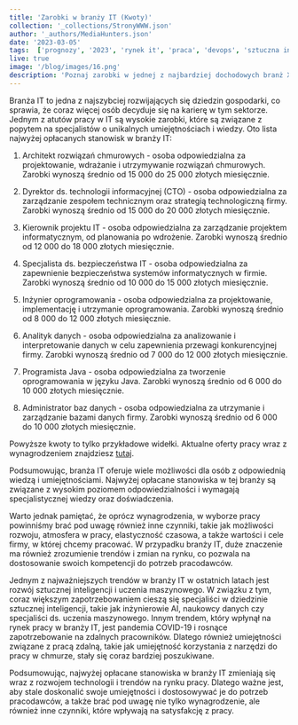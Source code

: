 ```yaml
---
title: 'Zarobki w branży IT (Kwoty)'
collection: '_collections/StronyWWW.json'
author: '_authors/MediaHunters.json'
date: '2023-03-05'
tags:  ['prognozy', '2023', 'rynek it', 'praca', 'devops', 'sztuczna inteligencja']
live: true
image: '/blog/images/16.png'
description: 'Poznaj zarobki w jednej z najbardziej dochodowych branż XXI wieku.'
---
```


Branża IT to jedna z najszybciej rozwijających się dziedzin gospodarki, co sprawia,
że coraz więcej osób decyduje się na karierę w tym sektorze. Jednym z atutów pracy
w IT są wysokie zarobki, które są związane z popytem na specjalistów o unikalnych
umiejętnościach i wiedzy. Oto lista najwyżej opłacanych stanowisk w branży IT:
1. Architekt rozwiązań chmurowych - osoba odpowiedzialna za projektowanie,
wdrażanie i utrzymywanie rozwiązań chmurowych. Zarobki wynoszą średnio
od 15 000 do 25 000 złotych miesięcznie.

2. Dyrektor ds. technologii informacyjnej (CTO) - osoba odpowiedzialna za
zarządzanie zespołem technicznym oraz strategią technologiczną firmy.
Zarobki wynoszą średnio od 15 000 do 20 000 złotych miesięcznie.

3. Kierownik projektu IT - osoba odpowiedzialna za zarządzanie projektem
informatycznym, od planowania po wdrożenie. Zarobki wynoszą średnio od 12
000 do 18 000 złotych miesięcznie.

4. Specjalista ds. bezpieczeństwa IT - osoba odpowiedzialna za zapewnienie
bezpieczeństwa systemów informatycznych w firmie. Zarobki wynoszą średnio
od 10 000 do 15 000 złotych miesięcznie.

5. Inżynier oprogramowania - osoba odpowiedzialna za projektowanie,
implementację i utrzymanie oprogramowania. Zarobki wynoszą średnio od 8
000 do 12 000 złotych miesięcznie.

6. Analityk danych - osoba odpowiedzialna za analizowanie i interpretowanie
danych w celu zapewnienia przewagi konkurencyjnej firmy. Zarobki wynoszą
średnio od 7 000 do 12 000 złotych miesięcznie.

7. Programista Java - osoba odpowiedzialna za tworzenie oprogramowania w
języku Java. Zarobki wynoszą średnio od 6 000 do 10 000 złotych
miesięcznie.

8. Administrator baz danych - osoba odpowiedzialna za utrzymanie i zarządzanie
bazami danych firmy. Zarobki wynoszą średnio od 6 000 do 10 000 złotych
miesięcznie.

Powyższe kwoty to tylko przykładowe widełki. Aktualne oferty pracy wraz z
wynagrodzeniem znajdziesz [tutaj](https://nofluffjobs.com/pl/).

Podsumowując, branża IT oferuje wiele możliwości dla osób z odpowiednią wiedzą i
umiejętnościami. Najwyżej opłacane stanowiska w tej branży są związane z wysokim
poziomem odpowiedzialności i wymagają specjalistycznej wiedzy oraz
doświadczenia.

Warto jednak pamiętać, że oprócz wynagrodzenia, w wyborze pracy powinniśmy
brać pod uwagę również inne czynniki, takie jak możliwości rozwoju, atmosfera w
pracy, elastyczność czasowa, a także wartości i cele firmy, w której chcemy
pracować. W przypadku branży IT, duże znaczenie ma również zrozumienie trendów
i zmian na rynku, co pozwala na dostosowanie swoich kompetencji do potrzeb
pracodawców.

Jednym z najważniejszych trendów w branży IT w ostatnich latach jest rozwój
sztucznej inteligencji i uczenia maszynowego. W związku z tym, coraz większym
zapotrzebowaniem cieszą się specjaliści w dziedzinie sztucznej inteligencji, takie jak
inżynierowie AI, naukowcy danych czy specjaliści ds. uczenia maszynowego.
Innym trendem, który wpłynął na rynek pracy w branży IT, jest pandemia COVID-19 i
rosnące zapotrzebowanie na zdalnych pracowników. Dlatego również umiejętności
związane z pracą zdalną, takie jak umiejętność korzystania z narzędzi do pracy w
chmurze, stały się coraz bardziej poszukiwane.

Podsumowując, najwyżej opłacane stanowiska w branży IT zmieniają się wraz z
rozwojem technologii i trendów na rynku pracy. Dlatego ważne jest, aby stale
doskonalić swoje umiejętności i dostosowywać je do potrzeb pracodawców, a także
brać pod uwagę nie tylko wynagrodzenie, ale również inne czynniki, które wpływają
na satysfakcję z pracy.